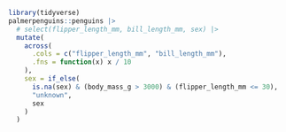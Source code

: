 


```r
library(tidyverse)
palmerpenguins::penguins |>
  # select(flipper_length_mm, bill_length_mm, sex) |>
  mutate(
    across(
      .cols = c("flipper_length_mm", "bill_length_mm"),
      .fns = function(x) x / 10
    ),
    sex = if_else(
      is.na(sex) & (body_mass_g > 3000) & (flipper_length_mm <= 30),
      "unknown",
      sex
    )
  )
```
